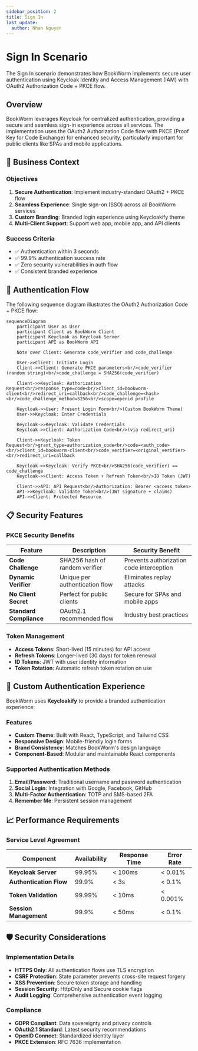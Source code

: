 ```yaml
---
sidebar_position: 2
title: Sign In
last_update:
  author: Nhan Nguyen
---
```


# Sign In Scenario

The Sign In scenario demonstrates how BookWorm implements secure user authentication using Keycloak Identity and Access Management (IAM) with OAuth2 Authorization Code + PKCE flow.

## Overview

BookWorm leverages Keycloak for centralized authentication, providing a secure and seamless sign-in experience across all services. The implementation uses the OAuth2 Authorization Code flow with PKCE (Proof Key for Code Exchange) for enhanced security, particularly important for public clients like SPAs and mobile applications.

## 🎯 Business Context

### Objectives

1. **Secure Authentication**: Implement industry-standard OAuth2 + PKCE flow
2. **Seamless Experience**: Single sign-on (SSO) across all BookWorm services
3. **Custom Branding**: Branded login experience using Keycloakify theme
4. **Multi-Client Support**: Support web app, mobile app, and API clients

### Success Criteria

- ✅ Authentication within 3 seconds
- ✅ 99.9% authentication success rate
- ✅ Zero security vulnerabilities in auth flow
- ✅ Consistent branded experience

## 🔄 Authentication Flow

The following sequence diagram illustrates the OAuth2 Authorization Code + PKCE flow:

```mermaid
sequenceDiagram
    participant User as User
    participant Client as BookWorm Client
    participant Keycloak as Keycloak Server
    participant API as BookWorm API

    Note over Client: Generate code_verifier and code_challenge

    User->>Client: Initiate Login
    Client->>Client: Generate PKCE parameters<br/>code_verifier (random string)<br/>code_challenge = SHA256(code_verifier)

    Client->>Keycloak: Authorization Request<br/>response_type=code<br/>client_id=bookworm-client<br/>redirect_uri=callback<br/>code_challenge=<hash><br/>code_challenge_method=S256<br/>scope=openid profile

    Keycloak->>User: Present Login Form<br/>(Custom BookWorm Theme)
    User->>Keycloak: Enter Credentials

    Keycloak->>Keycloak: Validate Credentials
    Keycloak->>Client: Authorization Code<br/>(via redirect_uri)

    Client->>Keycloak: Token Request<br/>grant_type=authorization_code<br/>code=<auth_code><br/>client_id=bookworm-client<br/>code_verifier=<original_verifier><br/>redirect_uri=callback

    Keycloak->>Keycloak: Verify PKCE<br/>SHA256(code_verifier) == code_challenge
    Keycloak->>Client: Access Token + Refresh Token<br/>ID Token (JWT)

    Client->>API: API Request<br/>Authorization: Bearer <access_token>
    API->>Keycloak: Validate Token<br/>(JWT signature + claims)
    API->>Client: Protected Resource
```

## 📋 Security Features

### PKCE Security Benefits

| Feature                 | Description                    | Security Benefit                         |
| ----------------------- | ------------------------------ | ---------------------------------------- |
| **Code Challenge**      | SHA256 hash of random verifier | Prevents authorization code interception |
| **Dynamic Verifier**    | Unique per authentication flow | Eliminates replay attacks                |
| **No Client Secret**    | Perfect for public clients     | Secure for SPAs and mobile apps          |
| **Standard Compliance** | OAuth2.1 recommended flow      | Industry best practices                  |

### Token Management

- **Access Tokens**: Short-lived (15 minutes) for API access
- **Refresh Tokens**: Longer-lived (30 days) for token renewal
- **ID Tokens**: JWT with user identity information
- **Token Rotation**: Automatic refresh token rotation on use

## 🎨 Custom Authentication Experience

BookWorm uses **Keycloakify** to provide a branded authentication experience:

### Features

- **Custom Theme**: Built with React, TypeScript, and Tailwind CSS
- **Responsive Design**: Mobile-friendly login forms
- **Brand Consistency**: Matches BookWorm's design language
- **Component-Based**: Modular and maintainable React components

### Supported Authentication Methods

1. **Email/Password**: Traditional username and password authentication
2. **Social Login**: Integration with Google, Facebook, GitHub
3. **Multi-Factor Authentication**: TOTP and SMS-based 2FA
4. **Remember Me**: Persistent session management

## 📈 Performance Requirements

### Service Level Agreement

| Component               | Availability | Response Time | Error Rate |
| ----------------------- | ------------ | ------------- | ---------- |
| **Keycloak Server**     | 99.95%       | < 100ms       | < 0.01%    |
| **Authentication Flow** | 99.9%        | < 3s          | < 0.1%     |
| **Token Validation**    | 99.99%       | < 10ms        | < 0.001%   |
| **Session Management**  | 99.9%        | < 50ms        | < 0.1%     |

## 🛡️ Security Considerations

### Implementation Details

- **HTTPS Only**: All authentication flows use TLS encryption
- **CSRF Protection**: State parameter prevents cross-site request forgery
- **XSS Prevention**: Secure token storage and handling
- **Session Security**: HttpOnly and Secure cookie flags
- **Audit Logging**: Comprehensive authentication event logging

### Compliance

- **GDPR Compliant**: Data sovereignty and privacy controls
- **OAuth2.1 Standard**: Latest security recommendations
- **OpenID Connect**: Standardized identity layer
- **PKCE Extension**: RFC 7636 implementation

